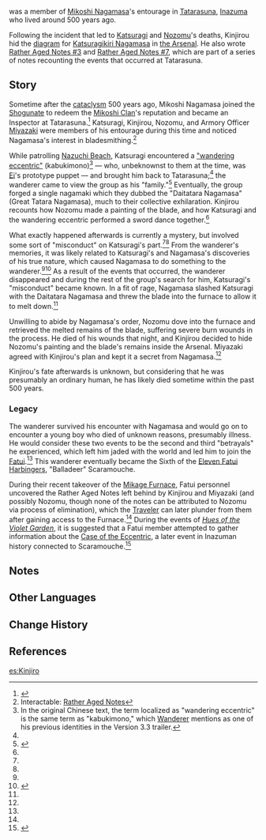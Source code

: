 {{Character Infobox
|type             = Mentioned
|region           = Inazuma
}}
{{Lang|'''Kinjirou'''|ja=金次郎|ja_rm=Kinjirou}} was a member of [[Mikoshi Nagamasa]]'s entourage in [[Tatarasuna]], [[Inazuma]] who lived around 500 years ago.

Following the incident that led to [[Katsuragi]] and [[Nozomu]]'s deaths, Kinjirou hid the [[Diagram: Katsuragikiri Nagamasa|diagram]] for [[Katsuragikiri Nagamasa]] in [[the Arsenal]]. He also wrote [[Rather Aged Notes#Rather Aged Notes #3|Rather Aged Notes #3]] and [[Rather Aged Notes#Rather Aged Notes #7|Rather Aged Notes #7]], which are part of a series of notes recounting the events that occurred at Tatarasuna.

==Story==
Sometime after the [[cataclysm]] 500 years ago, Mikoshi Nagamasa joined the [[Shogunate]] to redeem the [[Mikoshi Clan]]'s reputation and became an Inspector at Tatarasuna.<ref name="Katsuragikiri">{{Ref/Weapon|Katsuragikiri Nagamasa}}</ref> Katsuragi, Kinjirou, Nozomu, and Armory Officer [[Miyazaki]] were members of his entourage during this time and noticed Nagamasa's interest in bladesmithing.<ref name="RAN">Interactable: [[Rather Aged Notes]]</ref> 

While patrolling [[Nazuchi Beach]], Katsuragi encountered a [[Scaramouche|"wandering eccentric"]] (kabukimono)<ref group="Note">In the original Chinese text, the term localized as "wandering eccentric" is the same term as "kabukimono," which [[Wanderer]] mentions as one of his previous identities in the Version 3.3 trailer.</ref> &mdash; who, unbeknownst to them at the time, was [[Ei]]'s prototype puppet &mdash; and brought him back to Tatarasuna;<ref name="RAN" /> the wanderer came to view the group as his "family."<ref name="Gaze">{{Ref/Quest|The Gaze From a Certain God|note=The "Divine" Will animated cutscene}}</ref> Eventually, the group forged a single nagamaki which they dubbed the "Daitatara Nagamasa" (Great Tatara Nagamasa), much to their collective exhilaration. Kinjirou recounts how Nozomu made a painting of the blade, and how Katsuragi and the wandering eccentric performed a sword dance together.<ref name="RAN" />

What exactly happened afterwards is currently a mystery, but involved some sort of "misconduct" on Katsuragi's part.<ref name="Katsuragikiri" /><ref name="RAN" /> From the wanderer's memories, it was likely related to Katsuragi's and Nagamasa's discoveries of his true nature, which caused Nagamasa to do something to the wanderer.<ref name="Gaze" /><ref>{{Ref/Arti|Plume of Luxury}}</ref> As a result of the events that occurred, the wanderer disappeared and during the rest of the group's search for him, Katsuragi's "misconduct" became known. In a fit of rage, Nagamasa slashed Katsuragi with the Daitatara Nagamasa and threw the blade into the furnace to allow it to melt down.<ref name="RAN" />

Unwilling to abide by Nagamasa's order, Nozomu dove into the furnace and retrieved the melted remains of the blade, suffering severe burn wounds in the process. He died of his wounds that night, and Kinjirou decided to hide Nozomu's painting and the blade's remains inside the Arsenal. Miyazaki agreed with Kinjirou's plan and kept it a secret from Nagamasa.<ref name="RAN" /><noinclude>

Kinjirou's fate afterwards is unknown, but considering that he was presumably an ordinary human, he has likely died sometime within the past 500 years.</noinclude>

===Legacy===
The wanderer survived his encounter with Nagamasa and would go on to encounter a young boy who died of unknown reasons, presumably illness. He would consider these two events to be the second and third "betrayals" he experienced, which left him jaded with the world and led him to join the [[Fatui]].<ref name="Gaze" /> This wanderer eventually became the Sixth of the [[Eleven Fatui Harbingers]], "Balladeer" Scaramouche.

During their recent takeover of the [[Mikage Furnace]], Fatui personnel uncovered the Rather Aged Notes left behind by Kinjirou and Miyazaki (and possibly Nozomu, though none of the notes can be attributed to Nozomu via process of elimination), which the [[Traveler]] can later plunder from them after gaining access to the Furnace.<ref name="RAN" /> During the events of ''[[Hues of the Violet Garden]]'', it is suggested that a Fatui member attempted to gather information about the [[Case of the Eccentric]], a later event in Inazuman history connected to Scaramouche.<ref>{{Ref/Quest|The Five Colors' True Form}}</ref>

==Notes==
{{Reflist|note=1}}

==Other Languages==
{{Other Languages|default_hidden = 1
|en      = Kinjirou
|zhs     = 金次郎
|zhs_rm  = Jīncìláng
|zht     = 金次郎
|zht_rm  = Jīncìláng
|ja      = 金次郎
|ja_rm   = Kinjirou
|ko      = 킨지로
|es      = Kinjirou
|fr      = Kinjirou
|ru      = Киндзиро
|th      = Kinjirou
|vi      = Kinjirou
|de      = Kinjirou
|id      = Kinjirou
|pt      = Kinjirou
|tr      = Kinjirou
|it      = Kinjirou
}}

==Change History==
{{Change History|introduced=2.0}}

==References==
{{Reflist}}

[[es:Kinjiro]]